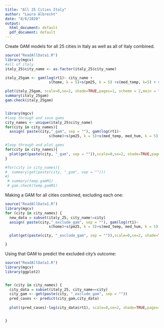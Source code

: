 ```yaml
---
title: "All 25 Cities Italy"
author: "Laura Albrecht"
date: "8/6/2020"
output:
  html_document: default
  pdf_document: default
---
```


Create GAM models for all 25 cities in Italy as well as all of Italy combined.

```r
source("ReadAllData1.R")
library(mgcv)
#all of italy
italy_25$city_name <- as.factor(italy_25$city_name)

italy_25gam <- gam(log(rt1)~ city_name +
                    s(home, k = 5)+s(pm25, k = 5) +s(med_temp, k=5) + s(med_hum, k=5), data = italy_25, family = gaussian)

plot(italy_25gam, scale=0,se=2, shade=TRUE,pages=1, scheme = 2,main = "25 Cities in Italy")
summary(italy_25gam)
gam.check(italy_25gam)



```

```r
library(mgcv)
#loop through and save gams
city_names <- unique(italy_25$city_name)
for(city in city_names){
  assign( paste(city,"_gam", sep = ""), gam(log(rt1)~ 
                    s(home)+s(pm25, k = 5)+s(med_temp, med_hum, k = 5), data = italy_25[italy_25$city_name == city,], family = gaussian))}

#loop through and plot gams
for(city in city_names){
  plot(get(paste(city, "_gam", sep = "")),scale=0,se=2, shade=TRUE,pages=1, scheme = 2, main = city)
}

#for(city in city_names){
#  summary(get(paste(city, "_gam", sep = "")))
#}
 # summary(temp.gamM1)
 # gam.check(temp.gamM1)


```




Making a GAM for all cities combined, excluding each one:
```r
source("ReadAllData1.R")
library(mgcv)
for (city in city_names) {
  new_data = subset(italy_25, city_name!=city)
  assign( paste(city,"_exclude_gam", sep = ""), gam(log(rt1)~ 
                    s(home)+s(pm25, k = 5)+s(med_temp, med_hum, k = 5), data = new_data, family = gaussian))

  plot(get(paste(city, "_exclude_gam", sep = "")),scale=0,se=2, shade=TRUE,pages=1, scheme = 2, main = city)

}


```

Using that GAM to predict the excluded city's outcome:
```r

source("ReadAllData1.R")
library(mgcv)
library(ggplot2)


for (city in city_names) {
  city_data = subset(italy_25, city_name==city)
  city_gam <- get(paste(city, "_exclude_gam", sep = ""))
  pred_cases <- predict(city_gam,city_data)
  
  plot((pred_cases)-log(city_data$rt1), scale=0,se=2, shade=TRUE,pages=1, scheme = 2, main = city)


}



```










